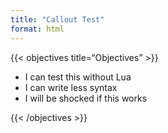 ```yaml
---
title: "Callout Test"
format: html
---
```


{{< objectives title="Objectives" >}}

- I can test this without Lua  
- I can write less syntax  
- I will be shocked if this works

{{< /objectives >}}
